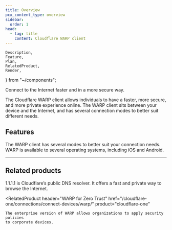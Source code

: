 ```yaml
---
title: Overview
pcx_content_type: overview
sidebar:
  order: 1
head:
  - tag: title
    content: Cloudflare WARP client
---
```


	Description,
	Feature,
	Plan,
	RelatedProduct,
	Render,
} from "~/components";

<Description>

Connect to the Internet faster and in a more secure way.

</Description>

<Plan type="all" />

The Cloudflare WARP client allows individuals to have a faster, more secure, and more private experience online. The WARP client sits between your device and the Internet, and has several connection modes to better suit different needs.

<Render file="consumer-warp-download" />

## Features

<Feature header="WARP modes" href="/warp-client/warp-modes/">
	The WARP client has several modes to better suit your connection needs.
</Feature>

<Feature header="OS clients" href="/warp-client/get-started/">
	WARP is available to several operating systems, including iOS and Android.
</Feature>

---

## Related products

<RelatedProduct header="1.1.1.1" href="/1.1.1.1/" product="1.1.1.1">
	1.1.1.1 is Cloudflare’s public DNS resolver. It offers a fast and private way
	to browse the Internet.
</RelatedProduct>

<RelatedProduct
	header="WARP for Zero Trust"
	href="/cloudflare-one/connections/connect-devices/warp/"
	product="cloudflare-one"
>
	The enterprise version of WARP allows organizations to apply security policies
	to corporate devices.
</RelatedProduct>
